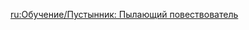 {{Tutorial
|title    = Eremite Scorching Loremaster
|subtitle = New Entry
|type     = Enemies
|icon     = Icon Tutorial Monster.png
|about    = Eremite Scorching Loremaster
|image1   = Tutorial Eremite Scorching Loremaster.png
|text1    = This oracle may be found in one of the many scattered mercenary groups that hail from the desert. She will unleash the [[Spirit of Omen: Pyro Scorpion]] contained within her body after taking a certain amount of damage. This will cause her to {{Color|help|enter an Infused Form}}. If the {{Color|help|Scorpion is defeated}}, she will enter a weakened state for a fixed amount of time thereafter.
|sort     = 2621
}}

[[ru:Обучение/Пустынник: Пылающий повествователь]]